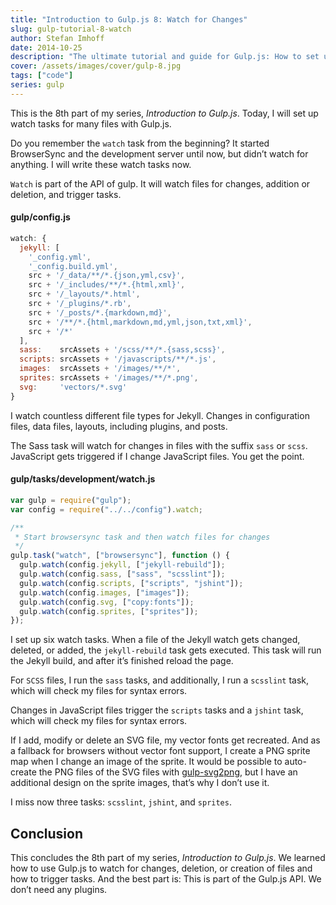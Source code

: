 ```yaml
---
title: "Introduction to Gulp.js 8: Watch for Changes"
slug: gulp-tutorial-8-watch
author: Stefan Imhoff
date: 2014-10-25
description: "The ultimate tutorial and guide for Gulp.js: How to set up a watch task, which triggers other tasks on file changes."
cover: /assets/images/cover/gulp-8.jpg
tags: ["code"]
series: gulp
---
```


This is the 8th part of my series, _Introduction to Gulp.js_. Today, I will set up watch tasks for many files with Gulp.js.

Do you remember the `watch` task from the beginning? It started BrowserSync and the development server until now, but didn’t watch for anything. I will write these watch tasks now.

`Watch` is part of the API of gulp. It will watch files for changes, addition or deletion, and trigger tasks.

#### gulp/config.js

```javascript
watch: {
  jekyll: [
    '_config.yml',
    '_config.build.yml',
    src + '/_data/**/*.{json,yml,csv}',
    src + '/_includes/**/*.{html,xml}',
    src + '/_layouts/*.html',
    src + '/_plugins/*.rb',
    src + '/_posts/*.{markdown,md}',
    src + '/**/*.{html,markdown,md,yml,json,txt,xml}',
    src + '/*'
  ],
  sass:    srcAssets + '/scss/**/*.{sass,scss}',
  scripts: srcAssets + '/javascripts/**/*.js',
  images:  srcAssets + '/images/**/*',
  sprites: srcAssets + '/images/**/*.png',
  svg:     'vectors/*.svg'
}
```

I watch countless different file types for Jekyll. Changes in configuration files, data files, layouts, including plugins, and posts.

The Sass task will watch for changes in files with the suffix `sass` or `scss`. JavaScript gets triggered if I change JavaScript files. You get the point.

#### gulp/tasks/development/watch.js

```javascript
var gulp = require("gulp");
var config = require("../../config").watch;

/**
 * Start browsersync task and then watch files for changes
 */
gulp.task("watch", ["browsersync"], function () {
  gulp.watch(config.jekyll, ["jekyll-rebuild"]);
  gulp.watch(config.sass, ["sass", "scsslint"]);
  gulp.watch(config.scripts, ["scripts", "jshint"]);
  gulp.watch(config.images, ["images"]);
  gulp.watch(config.svg, ["copy:fonts"]);
  gulp.watch(config.sprites, ["sprites"]);
});
```

I set up six watch tasks. When a file of the Jekyll watch gets changed, deleted, or added, the `jekyll-rebuild` task gets executed. This task will run the Jekyll build, and after it’s finished reload the page.

For `SCSS` files, I run the `sass` tasks, and additionally, I run a `scsslint` task, which will check my files for syntax errors.

Changes in JavaScript files trigger the `scripts` tasks and a `jshint` task, which will check my files for syntax errors.

If I add, modify or delete an SVG file, my vector fonts get recreated. And as a fallback for browsers without vector font support, I create a PNG sprite map when I change an image of the sprite. It would be possible to auto-create the PNG files of the SVG files with [gulp-svg2png](https://www.npmjs.com/package/gulp-svg2png/), but I have an additional design on the sprite images, that’s why I don’t use it.

I miss now three tasks: `scsslint`, `jshint`, and `sprites`.

## Conclusion

This concludes the 8th part of my series, _Introduction to Gulp.js_. We learned how to use Gulp.js to watch for changes, deletion, or creation of files and how to trigger tasks. And the best part is: This is part of the Gulp.js API. We don’t need any plugins.

<Figure>
  <MoreLink href="https://github.com/kogakure/gulp-tutorial" text="View Source on GitHub" />
</Figure>
